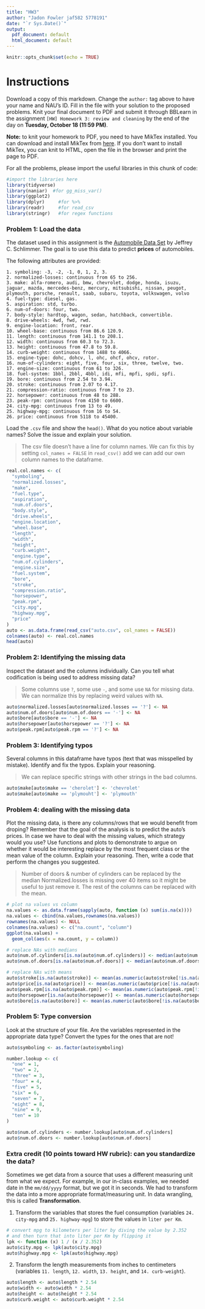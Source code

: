 ```yaml
---
title: "HW3"
author: "Jadon Fowler jaf582 5778191"
date: "`r Sys.Date()`"
output:
  pdf_document: default
  html_document: default
---
```


```r
knitr::opts_chunk$set(echo = TRUE)
```

# Instructions

Download a copy of this markdown. Change the `author: ` tag above to have your name and NAU's ID. Fill in the file with your solution to the proposed problems. Knit your final document to PDF and submit it through BBLearn in the assignment `[HW] Homework 3: review and cleaning` by the end of the day on **Tuesday, October 18 (11:59 PM)**.

**Note:** to knit your homework to PDF, you need to have MikTex installed. You can download and install MikTex from [here](https://miktex.org/download). If you don't want to install MikTex, you can knit to HTML, open the file in the browser and print the page to PDF.

For all the problems, please import the useful libraries in this chunk of code:

```r
#import the libraries here
library(tidyverse)
library(naniar)  #for gg_miss_var()
library(ggplot2)
library(dplyr)     #for %>%
library(readr)     #for read_csv
library(stringr)   #for regex functions
```

### Problem 1: Load the data

The dataset used in this assignment is the [Automobile Data Set](https://archive.ics.uci.edu/ml/datasets/Automobile) by Jeffrey C. Schlimmer. The goal is to use this data to predict **prices** of automobiles.


The following attributes are provided:

```
1. symboling: -3, -2, -1, 0, 1, 2, 3.
2. normalized-losses: continuous from 65 to 256.
3. make: alfa-romero, audi, bmw, chevrolet, dodge, honda, isuzu, jaguar, mazda, mercedes-benz, mercury, mitsubishi, nissan, peugot, plymouth, porsche, renault, saab, subaru, toyota, volkswagen, volvo
4. fuel-type: diesel, gas.
5. aspiration: std, turbo.
6. num-of-doors: four, two.
7. body-style: hardtop, wagon, sedan, hatchback, convertible.
8. drive-wheels: 4wd, fwd, rwd.
9. engine-location: front, rear.
10. wheel-base: continuous from 86.6 120.9.
11. length: continuous from 141.1 to 208.1.
12. width: continuous from 60.3 to 72.3.
13. height: continuous from 47.8 to 59.8.
14. curb-weight: continuous from 1488 to 4066.
15. engine-type: dohc, dohcv, l, ohc, ohcf, ohcv, rotor.
16. num-of-cylinders: eight, five, four, six, three, twelve, two.
17. engine-size: continuous from 61 to 326.
18. fuel-system: 1bbl, 2bbl, 4bbl, idi, mfi, mpfi, spdi, spfi.
19. bore: continuous from 2.54 to 3.94.
20. stroke: continuous from 2.07 to 4.17.
21. compression-ratio: continuous from 7 to 23.
22. horsepower: continuous from 48 to 288.
23. peak-rpm: continuous from 4150 to 6600.
24. city-mpg: continuous from 13 to 49.
25. highway-mpg: continuous from 16 to 54.
26. price: continuous from 5118 to 45400.
```

Load the `.csv` file and show the `head()`. What do you notice about variable names? Solve the issue and explain your solution.

> The csv file doesn't have a line for column names. We can fix this by setting `col_names = FALSE` in `read_csv()`
> add we can add our own column names to the dataframe.

```r
real.col.names <- c(
  "symboling",
  "normalized.losses",
  "make",
  "fuel.type",
  "aspiration",
  "num.of.doors",
  "body.style",
  "drive.wheels",
  "engine.location",
  "wheel.base",
  "length",
  "width",
  "height",
  "curb.weight",
  "engine.type",
  "num.of.cylinders",
  "engine.size",
  "fuel.system",
  "bore",
  "stroke",
  "compression.ratio",
  "horsepower",
  "peak.rpm",
  "city.mpg",
  "highway.mpg",
  "price"
)
auto <- as.data.frame(read_csv("auto.csv", col_names = FALSE))
colnames(auto) <- real.col.names
head(auto)
```

### Problem 2: Identifying the missing data

Inspect the dataset and the columns individually. Can you tell what codification is being used to address missing data?

> Some columns use `?`, some use `-`, and some use `NA` for missing data. We can normalize this by replacing weird values with `NA`.

```r
auto$normalized.losses[auto$normalized.losses == '?'] <- NA
auto$num.of.doors[auto$num.of.doors == '-'] <- NA
auto$bore[auto$bore == '-'] <- NA
auto$horsepower[auto$horsepower == '?'] <- NA
auto$peak.rpm[auto$peak.rpm == '?'] <- NA
```

### Problem 3: Identifying typos

Several columns in this dataframe have typos (text that was misspelled by mistake). Identify and fix the typos. Explain your reasoning.

> We can replace specific strings with other strings in the bad columns.

```r
auto$make[auto$make == 'cherolet'] <- 'chevrolet'
auto$make[auto$make == 'plymouht'] <- 'plymouth'
```

### Problem 4: dealing with the missing data

Plot the missing data, is there any columns/rows that we would benefit from droping? Remember that the goal of the analysis is to predict the auto's prices. In case we have to deal with the missing values, which strategy would you use? Use functions and plots to demonstrate to argue on whether it would be interesting replace by the most frequent class or the mean value of the column. Explain your reasoning. Then, write a code that perform the changes you suggested.

> Number of doors & number of cylinders can be replaced by the median
> Normalized.losses is missing over 40 items so it might be useful to just remove it. 
> The rest of the columns can be replaced with the mean.

```r
# plot na values vs column
na.values <- as.data.frame(sapply(auto, function (x) sum(is.na(x))))
na.values <- cbind(na.values,rownames(na.values))
rownames(na.values) <- NULL
colnames(na.values) <- c("na.count", "column")
ggplot(na.values) +
  geom_col(aes(x = na.count, y = column))

# replace NAs with medians
auto$num.of.cylinders[is.na(auto$num.of.cylinders)] <- median(auto$num.of.cylinders[!is.na(auto$num.of.cylinders)])
auto$num.of.doors[is.na(auto$num.of.doors)] <- median(auto$num.of.doors[!is.na(auto$num.of.doors)])

# replace NAs with means
auto$stroke[is.na(auto$stroke)] <- mean(as.numeric(auto$stroke[!is.na(auto$stroke)]))
auto$price[is.na(auto$price)] <- mean(as.numeric(auto$price[!is.na(auto$price)]))
auto$peak.rpm[is.na(auto$peak.rpm)] <- mean(as.numeric(auto$peak.rpm[!is.na(auto$peak.rpm)]))
auto$horsepower[is.na(auto$horsepower)] <- mean(as.numeric(auto$horsepower[!is.na(auto$horsepower)]))
auto$bore[is.na(auto$bore)] <- mean(as.numeric(auto$bore[!is.na(auto$bore)]))
```

### Problem 5: Type conversion

Look at the structure of your file. Are the variables represented in the appropriate data type? Convert the types for the ones that are not!

```r
auto$symboling <- as.factor(auto$symboling)

number.lookup <- c(
  "one" = 1, 
  "two" = 2,
  "three" = 3,
  "four" = 4,
  "five" = 5,
  "six" = 6,
  "seven" = 7,
  "eight" = 8,
  "nine" = 9,
  "ten" = 10
)

auto$num.of.cylinders <- number.lookup[auto$num.of.cylinders]
auto$num.of.doors <- number.lookup[auto$num.of.doors]
```

### Extra credit (10 points toward HW rubric): can you standardize the data?

Sometimes we get data from a source that uses a different measuring unit from what we expect. For example, in our in-class examples, we needed date in the `mm/dd/yyyy` format, but we got it in seconds. We had to transform the data into a more appropriate format/measuring unit. In data wrangling, this is called __Transformation__.

1. Transform the variables that stores the fuel consumption (variables `24. city-mpg` and `25. highway-mpg`) to store the values in `liter per Km`.

```r
# convert mpg to kilometers per liter by diving the value by 2.352
# and then turn that into liter per Km by flipping it
lpk <- function (x) 1 / (x / 2.352)
auto$city.mpg <- lpk(auto$city.mpg)
auto$highway.mpg <- lpk(auto$highway.mpg)
```

2. Transform the length measurements from inches to centimeters (variables `11. length`, `12. width`, `13. height`, and `14. curb-weight`).

```r
auto$length <- auto$length * 2.54
auto$width <- auto$width * 2.54
auto$height <- auto$height * 2.54
auto$curb.weight <- auto$curb.weight * 2.54
```
